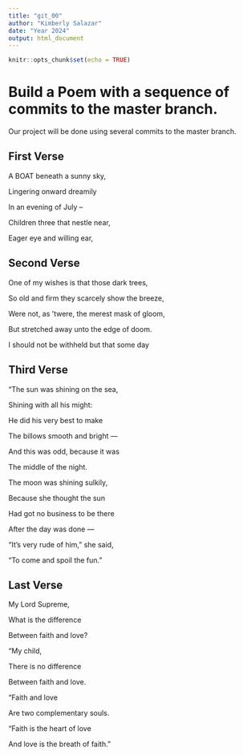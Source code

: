 ```yaml
---
title: "git_00"
author: "Kimberly Salazar"
date: "Year 2024"
output: html_document
---
```


```r
knitr::opts_chunk$set(echo = TRUE)
```
# Build a Poem with a sequence of commits to the master branch.
Our project will be done using several commits to the master branch.
<!-- Do not modify or change any text in "!--" bracketed areas such as this --- these are instructions to
you, if you change any of this the git program will notice it and compromise your git merging strategy !-->

## First Verse 
<!--Put the first five lines of a poem by Lewis Carrol in this section!-->

A BOAT beneath a sunny sky,

Lingering onward dreamily

In an evening of July --

Children three that nestle near,

Eager eye and willing ear,

## Second Verse
<!--Put the first five lines of a poem by Robert Frost here!-->

One of my wishes is that those dark trees,

So old and firm they scarcely show the breeze,

Were not, as 'twere, the merest mask of gloom,

But stretched away unto the edge of doom.

I should not be withheld but that some day

## Third Verse
<!--Put the first two verses of The Walrus and the Carpenter here!-->

"The sun was shining on the sea,

Shining with all his might:
      
He did his very best to make

The billows smooth and bright —
      
And this was odd, because it was

The middle of the night.

The moon was shining sulkily,

Because she thought the sun
      
Had got no business to be there

After the day was done —
      
"It's very rude of him," she said,

"To come and spoil the fun."
      
## Last Verse
<!--Put a short poem of your choice 8-20 lines,here!-->

My Lord Supreme,

What is the difference

Between faith and love?

“My child,

There is no difference

Between faith and love.

“Faith and love

Are two complementary souls.

“Faith is the heart of love

And love is the breath of faith.”
